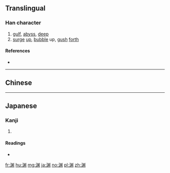 {{also|淵}}
==Translingual==

===Han character===
{{Han char|rn=85|rad=水|as=08|sn=11|four=|canj=ELFL|ids=⿰氵⿲丿米丨}}

# [[gulf]], [[abyss]], [[deep]]
# [[surge]] [[up]], [[bubble]] up, [[gush]] [[forth]]

====References====
* {{Han ref|kx=0633.371|dkj=17750|dj=1039.190|hdz=31654.020|uh=6E0A|ud=28170}}

----

==Chinese==
{{zh-see|淵}}
----

==Japanese==

===Kanji===
{{ja-kanji|grade=|rs=水08}}

# {{defn|lang=ja|sort=水08}}

====Readings====
* {{ja-readings|on=[[えん]] (en)|kun=[[ふち]] (fuchi), [[ぶち]] (buchi)}}

[[fr:渊]]
[[hu:渊]]
[[mg:渊]]
[[ja:渊]]
[[no:渊]]
[[pl:渊]]
[[zh:渊]]
